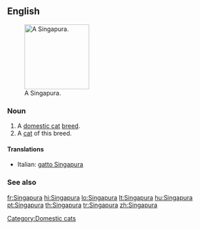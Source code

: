 ==English==
[[File:Raffles singapura cat.jpg|thumb|right|150px|A Singapura.]]
===Noun===
{{en-noun}}

# A [[domestic cat]] [[breed]].
# A [[cat]] of this breed.

====Translations====
{{checktrans-top}}
*Italian: [[gatto Singapura]]
{{checktrans-mid}}

{{checktrans-bottom}}

===See also===
{{pedia|Singapura (cat)}}
{{commonslite|Category:Singapura}}

[[Category:Domestic cats]]

[[fr:Singapura]]
[[hi:Singapura]]
[[lo:Singapura]]
[[lt:Singapura]]
[[hu:Singapura]]
[[pt:Singapura]]
[[th:Singapura]]
[[tr:Singapura]]
[[zh:Singapura]]